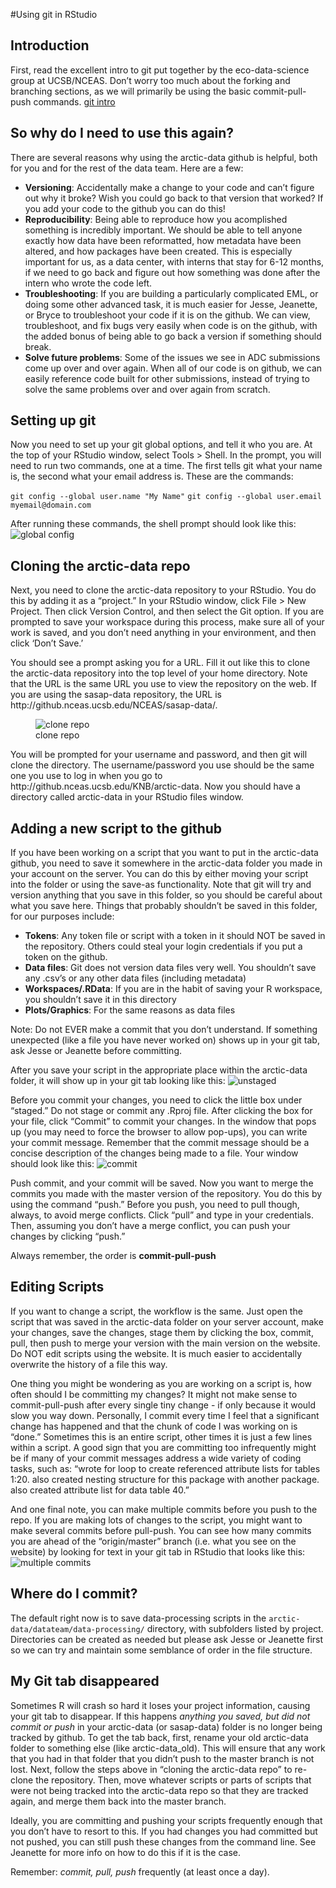#Using git in RStudio

## Introduction

First, read the excellent intro to git put together by the eco-data-science group at UCSB/NCEAS. Don't worry too much about the forking and branching sections, as we will primarily be using the basic commit-pull-push commands.
[git intro](https://github.com/eco-data-science/github-intro-2/blob/master/index.pdf)

## So why do I need to use this again?

There are several reasons why using the arctic-data github is helpful, both for you and for the rest of the data team. Here are a few:

* **Versioning**: Accidentally make a change to your code and can't figure out why it broke? Wish you could go back to that version that worked? If you add your code to the github you can do this!
* **Reproducibility**: Being able to reproduce how you acomplished something is incredibly important. We should be able to tell anyone exactly how data have been reformatted, how metadata have been altered, and how packages have been created. This is especially important for us, as a data center, with interns that stay for 6-12 months, if we need to go back and figure out how something was done after the intern who wrote the code left.
* **Troubleshooting**: If you are building a particularly complicated EML, or doing some other advanced task, it is much easier for Jesse, Jeanette, or Bryce to troubleshoot your code if it is on the github. We can view, troubleshoot, and fix bugs very easily when code is on the github, with the added bonus of being able to go back a version if something should break.
* **Solve future problems**: Some of the issues we see in ADC submissions come up over and over again. When all of our code is on github, we can easily reference code built for other submissions, instead of trying to solve the same problems over and over again from scratch.


## Setting up git

Now you need to set up your git global options, and tell it who you are. At the top of your RStudio window, select Tools > Shell. In the prompt, you will need to run two commands, one at a time. The first tells git what your name is, the second what your email address is. These are the commands:

`git config --global user.name "My Name"`
`git config --global user.email myemail@domain.com`

After running these commands, the shell prompt should look like this:
![global config](images/shell_config.jpeg)

## Cloning the arctic-data repo

Next, you need to clone the arctic-data repository to your RStudio. You do this by adding it as a "project." In your RStudio window, click File > New Project. Then click Version Control, and then select the Git option. If you are prompted to save your workspace during this process, make sure all of your work is saved, and you don't need anything in your environment, and then click 'Don't Save.' 

You should see a prompt asking you for a URL. Fill it out like this to clone the arctic-data repository into the top level of your home directory. Note that the URL is the same URL you use to view the repository on the web. If you are using the sasap-data repository, the URL is http://github.nceas.ucsb.edu/NCEAS/sasap-data/.

![clone repo](images/clone_repo.jpeg)

You will be prompted for your username and password, and then git will clone the directory. The username/password you use should be the same one you use to log in when you go to http://github.nceas.ucsb.edu/KNB/arctic-data. Now you should have a directory called arctic-data in your RStudio files window.

## Adding a new script to the github


If you have been working on a script that you want to put in the arctic-data github, you need to save it somewhere in the arctic-data folder you made in your account on the server. You can do this by either moving your script into the folder or using the save-as functionality. Note that git will try and version anything that you save in this folder, so you should be careful about what you save here. Things that probably shouldn't be saved in this folder, for our purposes include:

* **Tokens**: Any token file or script with a token in it should NOT be saved in the repository. Others could steal your login credentials if you put a token on the github.
* **Data files**: Git does not version data files very well. You shouldn't save any .csv's or any other data files (including metadata)
* **Workspaces/.RData**: If you are in the habit of saving your R workspace, you shouldn't save it in this directory
* **Plots/Graphics**: For the same reasons as data files

Note: Do not EVER make a commit that you don't understand. If something unexpected (like a file you have never worked on) shows up in your git tab, ask Jesse or Jeanette before committing.

After you save your script in the appropriate place within the arctic-data folder, it will show up in your git tab looking like this:
![unstaged](images/unstaged.jpeg)

Before you commit your changes, you need to click the little box under "staged." Do not stage or commit any .Rproj file. After clicking the box for your file, click "Commit" to commit your changes. In the window that pops up (you may need to force the browser to allow pop-ups), you can write your commit message. Remember that the commit message should be a concise description of the changes being made to a file. Your window should look like this:
![commit](images/commit.jpeg)

Push commit, and your commit will be saved. Now you want to merge the commits you made with the master version of the repository. You do this by using the command "push." Before you push, you need to pull though, always, to avoid merge conflicts. Click "pull" and type in your credentials. Then, assuming you don't have a merge conflict, you can push your changes by clicking "push."

Always remember, the order is **commit-pull-push**

## Editing Scripts

If you want to change a script, the workflow is the same. Just open the script that was saved in the arctic-data folder on your server account, make your changes, save the changes, stage them by clicking the box, commit, pull, then push to merge your version with the main version on the website. Do NOT edit scripts using the website. It is much easier to accidentally overwrite the history of a file this way.

One thing you might be wondering as you are working on a script is, how often should I be committing my changes? It might not make sense to commit-pull-push after every single tiny change - if only because it would slow you way down. Personally, I commit every time I feel that a significant change has happened and that the chunk of code I was working on is "done." Sometimes this is an entire script, other times it is just a few lines within a script. A good sign that you are committing too infrequently might be if many of your commit messages address a wide variety of coding tasks, such as: "wrote for loop to create referenced attribute lists for tables 1:20. also created nesting structure for this package with another package. also created attribute list for data table 40."

And one final note, you can make multiple commits before you push to the repo. If you are making lots of changes to the script, you might want to make several commits before pull-push. You can see how many commits you are ahead of the "origin/master" branch (i.e. what you see on the website) by looking for text in your git tab in RStudio that looks like this:
![multiple commits](images/multiple_commits.jpeg)

## Where do I commit?

The default right now is to save data-processing scripts in the `arctic-data/datateam/data-processing/` directory, with subfolders listed by project. Directories can be created as needed but please ask Jesse or Jeanette first so we can try and maintain some semblance of order in the file structure. 

## My Git tab disappeared

Sometimes R will crash so hard it loses your project information, causing your git tab to disappear. If this happens *anything you saved, but did not commit or push* in your arctic-data (or sasap-data) folder is no longer being tracked by github. To get the tab back, first, rename your old arctic-data folder to something else (like arctic-data_old). This will ensure that any work that you had in that folder that you didn't push to the master branch is not lost. Next, follow the steps above in "cloning the arctic-data repo" to re-clone the repository. Then, move whatever scripts or parts of scripts that were not being tracked into the arctic-data repo so that they are tracked again, and merge them back into the master branch.

Ideally, you are committing and pushing your scripts frequently enough that you don't have to resort to this. If you had changes you had committed but not pushed, you can still push these changes from the command line. See Jeanette for more info on how to do this if it is the case.

Remember: *commit, pull, push* frequently (at least once a day).
